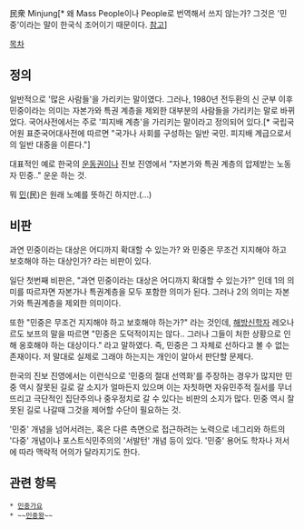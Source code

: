 民衆
Minjung[* 왜 Mass People이나 People로 번역해서 쓰지 않는가? 그것은 '민중'이라는 말이 한국식 조어이기 때문이다. [http://blog.ohmynews.com/hamsh01313/384316 참고]]

[[목차]]
== 정의 ==
일반적으로 '많은 사람들'을 가리키는 말이였다. 그러나, 1980년 전두환의 신 군부 이후 민중이라는 의미는 자본가와 특권 계층을 제외한 대부분의 사람들을 가리키는 말로 바뀌었다. 국어사전에서는 주로 '피지배 계층'을 가리키는 말이라고 정의되어 있다.[* 국립국어원 표준국어대사전에 따르면 "국가나 사회를 구성하는 일반 국민. 피지배 계급으로서의 일반 대중을 이른다."]

대표적인 예로 한국의 [[운동권]]이나 진보 진영에서 "자본가와 특권 계층의 압제받는 노동자 민중.." 운운 하는 것.

뭐 [[민]](民)은 원래 노예를 뜻하긴 하지만.(...)
== 비판 ==
과연 민중이라는 대상은 어디까지 확대할 수 있는가? 와 민중은 무조건 지지해야 하고 보호해야 하는 대상인가? 라는 비판이 있다.

일단 첫번째 비판은, "과연 민중이라는 대상은 어디까지 확대할 수 있는가?" 인데 1의 의미를 따르자면 자본가나 특권계층을 모두 포함한 의미가 된다. 그러나 2의 의미는 자본가와 특권계층을 제외한 의미이다.

또한 "민중은 무조건 지지해야 하고 보호해야 하는가?" 라는 것인데, [[해방신학]]자 레오나르도 보프의 말을 따르면 "민중은 도덕적이지는 않다.. 그러나 그들이 처한 상황으로 인해 옹호해야 하는 대상이다." 라고 말하였다. 즉, 민중은 그 자체로 선하다고 볼 수 없는 존재이다. 저 말대로 실제로 그래야 하는지는 개인이 알아서 판단할 문제다. 

한국의 진보 진영에서는 이런식으로 '민중의 절대 선역화'를 주장하는 경우가 많지만 민중 역시 잘못된 길로 갈 소지가 얼마든지 있으며 이는 자칫하면 자유민주적 질서를 무너뜨리고 극단적인 집단주의나 중우정치로 갈 수 있다는 비판의 소지가 많다. 민중 역시 잘못된 길로 나갈때 그것을 제어할 수단이 필요하는 것.

'민중' 개념을 넘어서려는, 혹은 다른 측면으로 접근하려는 노력으로 네그리와 하트의 '다중' 개념이나 포스트식민주의의 '서발턴' 개념 등이 있다. '민중' 용어도 학자나 저서에 따라 맥락적 어의가 달라지기도 한다.

== 관련 항목 ==
 * [[민중가요]]
 * ~~[[민중왕]]~~
